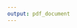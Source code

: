 ```yaml
---
output: pdf_document
---
```


\clearpage
\newgeometry{left=0.5cm,right=0.5cm,top=2cm,bottom=1cm}

\begin{centering}

\begin{figure}[!ht]
  \begin{center}
    \includegraphics[width=.8in]{figure/UNMSM_escudo-2000px.png}% en informe: 8
  \end{center}
\end{figure}

\LARGE %https://tex.stackexchange.com/questions/24599/what-point-pt-font-size-are-large-etc
UNIVERSIDAD NACIONAL MAYOR DE SAN MARCOS

\large
(Universidad del Perú, DECANA DE AMÉRICA)

%\vspace{.3 cm}

\Large
FACULTAD DE CIENCIAS BIOLÓGICAS

%\vspace{.3 cm}

%\normalsize
\large
ESCUELA PROFESIONAL DE GENÉTICA Y BIOTECNOLOGÍA

\vspace{.5 cm}

\Large
PROYECTO DE TESIS PARA OPTAR AL TÍTULO PROFESIONAL DE 

BIÓLOGO GENETISTA BIOTECNÓLOGO

\vspace{2.5 cm}

\Large
Comparación de la respuesta de anticuerpos ante %la %infección con 
\textit{Plasmodium vivax}
en \\pacientes de la Amazonía Peruana %ciudad de Iquitos (Loreto - Perú)
según su severidad y episodios \\previos %exposición previa
mediante microarreglos de proteínas
% aPerfil de anticuerpos en respuesta a la infección con malaria vivax
%mediante un enfoque inmunómico .
%% con sintomatología severa y no complicada/ pre-inmunes/ semi-inmunes

\vspace{2.5 cm}

\large
TESISTA:

Bach. Andree Adolfo Valle Campos

\vspace{.3 cm}

ASESORES:

INTERNO: Dr. Juan Jiménez Chunga %Prof. Walter Cabrera-Febolá

EXTERNO: PhD. G. Christian Baldeviano

\vspace{.3 cm}

Lugar de Ejecución:

Centro de Enfermedades Tropicales de la Marina de los Estados Unidos 
NAMRU-6

\vspace{.3 cm}

Duración: 1 año

\vspace{1.5 cm}

\Large
Lima - Perú

%\vspace{.5 cm}

2020

\end{centering}

\vfill
\restoregeometry
\clearpage